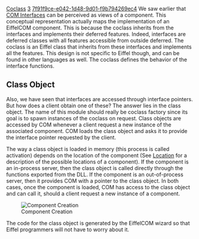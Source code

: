 [[Property:title|Coclass]]
[[Property:weight|3]]
[[Property:uuid|7f91f9ce-e042-1d48-9d01-f9b794269ec4]]
We saw earlier that [[COM Interfaces]] can be perceived as views of a component. This conceptual representation actually maps the implementation of an EiffelCOM component. This is because the coclass inherits from the interfaces and implements their deferred features. Indeed, interfaces are deferred classes with all features accessible from outside deferred. The coclass is an Eiffel class that inherits from these interfaces and implements all the features. This design is not specific to Eiffel though, and can be found in other languages as well. The coclass defines the behavior of the interface functions. <br/>

==Class Object==
Also, we have seen that interfaces are accessed through interface pointers. But how does a client obtain one of these? 
The answer lies in the class object. The name of this module should really be coclass factory since its goal is to spawn instances of the coclass on request. Class objects are accessed by COM whenever a client request a new instance of the associated component. COM loads the class object and asks it to provide the interface pointer requested by the client. 

The way a class object is loaded in memory (this process is called activation) depends on the location of the component (See [[The Component Location|Location]]  for a description of the possible locations of a component). If the component is an in-process server, then the class object is called directly through the functions exported from the DLL. If the component is an out-of-process server, then it provides COM with a pointer to the class object. In both cases, once the component is loaded, COM has access to the class object and can call it, should a client request a new instance of a component. 

[[Image:com-1|Component Creation]]  

The code for the class object is generated by the EiffelCOM wizard so that Eiffel programmers will not have to worry about it. 

{{seealso|
[[EiffelCOM Wizard|EiffelCOM wizard]]  <br/>
[[EiffelCOM Library| EiffelCOM library]]  <br/>
[[EiffelCOM: Introduction| Introduction]]  <br/>
[[Generalities|Generalities]]  <br/>
[[COM Interfaces| COM Interfaces]]  <br/>
[[The Component Location| Component Location]]  <br/>
[[Access Type| Access Type]]  <br/>
[[Deeper into COM| Deeper into COM]]  }}





